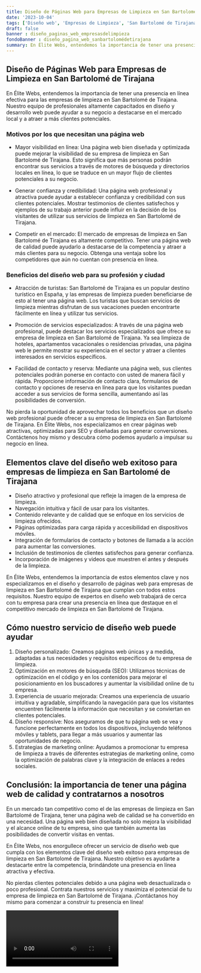 ```yaml
---
title: Diseño de Páginas Web para Empresas de Limpieza en San Bartolomé de Tirajana
date: '2023-10-04'
tags: ['Diseño web', 'Empresas de Limpieza', 'San Bartolomé de Tirajana']
draft: false
banner : diseño_paginas_web_empresasdelimpieza
fondoBanner : diseño_pagina_web_sanbartolomédetirajana
summary: En Élite Webs, entendemos la importancia de tener una presencia en línea efectiva para las empresas de limpieza en San Bartolomé de Tirajana. Nuestro equipo de profesionales altamente capacitados en diseño y desarrollo web puede ayudar a su negocio a destacarse en el mercado local y a atraer a más clientes potenciales. 
---
```


## Diseño de Páginas Web para Empresas de Limpieza en San Bartolomé de Tirajana

En Élite Webs, entendemos la importancia de tener una presencia en línea efectiva para las empresas de limpieza en San Bartolomé de Tirajana. Nuestro equipo de profesionales altamente capacitados en diseño y desarrollo web puede ayudar a su negocio a destacarse en el mercado local y a atraer a más clientes potenciales. 

### Motivos por los que necesitan una página web

- Mayor visibilidad en línea: Una página web bien diseñada y optimizada puede mejorar la visibilidad de su empresa de limpieza en San Bartolomé de Tirajana. Esto significa que más personas podrán encontrar sus servicios a través de motores de búsqueda y directorios locales en línea, lo que se traduce en un mayor flujo de clientes potenciales a su negocio.

- Generar confianza y credibilidad: Una página web profesional y atractiva puede ayudar a establecer confianza y credibilidad con sus clientes potenciales. Mostrar testimonios de clientes satisfechos y ejemplos de su trabajo anterior puede influir en la decisión de los visitantes de utilizar sus servicios de limpieza en San Bartolomé de Tirajana.

- Competir en el mercado: El mercado de empresas de limpieza en San Bartolomé de Tirajana es altamente competitivo. Tener una página web de calidad puede ayudarlo a destacarse de la competencia y atraer a más clientes para su negocio. Obtenga una ventaja sobre los competidores que aún no cuentan con presencia en línea.

### Beneficios del diseño web para su profesión y ciudad

- Atracción de turistas: San Bartolomé de Tirajana es un popular destino turístico en España, y las empresas de limpieza pueden beneficiarse de esto al tener una página web. Los turistas que buscan servicios de limpieza mientras disfrutan de sus vacaciones pueden encontrarte fácilmente en línea y utilizar tus servicios.

- Promoción de servicios especializados: A través de una página web profesional, puede destacar los servicios especializados que ofrece su empresa de limpieza en San Bartolomé de Tirajana. Ya sea limpieza de hoteles, apartamentos vacacionales o residencias privadas, una página web le permite mostrar su experiencia en el sector y atraer a clientes interesados en servicios específicos.

- Facilidad de contacto y reserva: Mediante una página web, sus clientes potenciales podrán ponerse en contacto con usted de manera fácil y rápida. Proporcione información de contacto clara, formularios de contacto y opciones de reserva en línea para que los visitantes puedan acceder a sus servicios de forma sencilla, aumentando así las posibilidades de conversión.

No pierda la oportunidad de aprovechar todos los beneficios que un diseño web profesional puede ofrecer a su empresa de limpieza en San Bartolomé de Tirajana. En Élite Webs, nos especializamos en crear páginas web atractivas, optimizadas para SEO y diseñadas para generar conversiones. Contáctenos hoy mismo y descubra cómo podemos ayudarlo a impulsar su negocio en línea.

<GifSeo />

<Cta />

## Elementos clave del diseño web exitoso para empresas de limpieza en San Bartolomé de Tirajana

- Diseño atractivo y profesional que refleje la imagen de la empresa de limpieza.
- Navegación intuitiva y fácil de usar para los visitantes.
- Contenido relevante y de calidad que se enfoque en los servicios de limpieza ofrecidos.
- Páginas optimizadas para carga rápida y accesibilidad en dispositivos móviles.
- Integración de formularios de contacto y botones de llamada a la acción para aumentar las conversiones.
- Inclusión de testimonios de clientes satisfechos para generar confianza.
- Incorporación de imágenes y videos que muestren el antes y después de la limpieza.

En Élite Webs, entendemos la importancia de estos elementos clave y nos especializamos en el diseño y desarrollo de páginas web para empresas de limpieza en San Bartolomé de Tirajana que cumplan con todos estos requisitos. Nuestro equipo de expertos en diseño web trabajará de cerca con tu empresa para crear una presencia en línea que destaque en el competitivo mercado de limpieza en San Bartolomé de Tirajana.

## Cómo nuestro servicio de diseño web puede ayudar

1. Diseño personalizado: Creamos páginas web únicas y a medida, adaptadas a tus necesidades y requisitos específicos de tu empresa de limpieza.
2. Optimización en motores de búsqueda (SEO): Utilizamos técnicas de optimización en el código y en los contenidos para mejorar el posicionamiento en los buscadores y aumentar la visibilidad online de tu empresa.
3. Experiencia de usuario mejorada: Creamos una experiencia de usuario intuitiva y agradable, simplificando la navegación para que los visitantes encuentren fácilmente la información que necesitan y se conviertan en clientes potenciales.
4. Diseño responsive: Nos aseguramos de que tu página web se vea y funcione perfectamente en todos los dispositivos, incluyendo teléfonos móviles y tablets, para llegar a más usuarios y aumentar las oportunidades de negocio.
5. Estrategias de marketing online: Ayudamos a promocionar tu empresa de limpieza a través de diferentes estrategias de marketing online, como la optimización de palabras clave y la integración de enlaces a redes sociales.

## Conclusión: la importancia de tener una página web de calidad y contratarnos a nosotros

En un mercado tan competitivo como el de las empresas de limpieza en San Bartolomé de Tirajana, tener una página web de calidad se ha convertido en una necesidad. Una página web bien diseñada no solo mejora la visibilidad y el alcance online de tu empresa, sino que también aumenta las posibilidades de convertir visitas en ventas.

En Élite Webs, nos enorgullece ofrecer un servicio de diseño web que cumpla con los elementos clave del diseño web exitoso para empresas de limpieza en San Bartolomé de Tirajana. Nuestro objetivo es ayudarte a destacarte entre la competencia, brindándote una presencia en línea atractiva y efectiva.

No pierdas clientes potenciales debido a una página web desactualizada o poco profesional. Contrata nuestros servicios y maximiza el potencial de tu empresa de limpieza en San Bartolomé de Tirajana. ¡Contáctanos hoy mismo para comenzar a construir tu presencia en línea!

<Video />

<CtaBot job='Empresas de Limpieza' city='San Bartolomé de Tirajana'/>

<Gmaps query='San Bartolomé de Tirajana+españa+maps' />